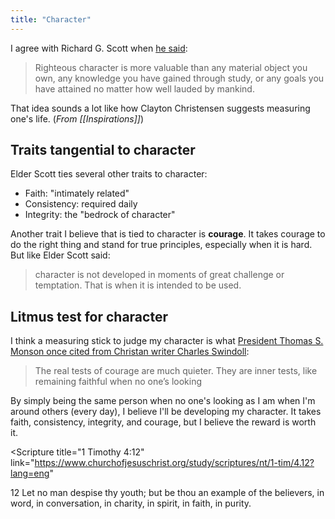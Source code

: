 ```yaml
---
title: "Character"
---
```


I agree with Richard G. Scott when [he said](https://www.churchofjesuschrist.org/study/general-conference/2010/10/the-transforming-power-of-faith-and-character?lang=eng): 

> Righteous character is more valuable than any material object you own, any knowledge you have gained through study, or any goals you have attained no matter how well lauded by mankind.

That idea sounds a lot like how Clayton Christensen suggests measuring one's life. (_From [[Inspirations]]_)

## Traits tangential to character

Elder Scott ties several other traits to character:

- Faith: "intimately related"
- Consistency: required daily 
- Integrity: the "bedrock of character"

Another trait I believe that is tied to character is **courage**. It takes courage to do the right thing and stand for true principles, especially when it is hard. But like Elder Scott said:

> character is not developed in moments of great challenge or temptation. That is when it is intended to be used.

## Litmus test for character

I think a measuring stick to judge my character is what [President Thomas S. Monson once cited from Christan writer Charles Swindoll](https://www.churchofjesuschrist.org/study/general-conference/2014/04/be-strong-and-of-a-good-courage?lang=eng):

> The real tests of courage are much quieter. They are inner tests, like remaining faithful when no one’s looking

By simply being the same person when no one's looking as I am when I'm around others (every day), I believe I'll be developing my character. It takes faith, consistency, integrity, and courage, but I believe the reward is worth it.

<Scripture
  title="1 Timothy 4:12"
  link="https://www.churchofjesuschrist.org/study/scriptures/nt/1-tim/4.12?lang=eng"
>
  12 Let no man despise thy youth; but be thou an example of the believers, in word, in conversation, in charity, in spirit, in faith, in purity.
</Scripture>
